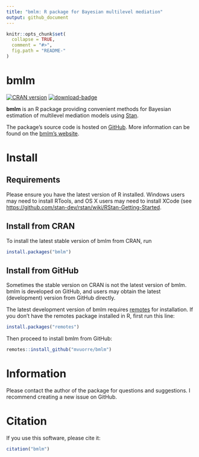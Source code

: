 ```yaml
---
title: "bmlm: R package for Bayesian multilevel mediation"
output: github_document
---
```


<!-- README.md is generated from README.Rmd. Please edit that file -->

```r
knitr::opts_chunk$set(
  collapse = TRUE,
  comment = "#>",
  fig.path = "README-"
)
```

# bmlm

[![CRAN version](https://www.r-pkg.org/badges/version/bmlm)](https://www.r-pkg.org/pkg/bmlm)
[![download-badge](https://cranlogs.r-pkg.org/badges/bmlm)](https://cran.r-project.org/package=bmlm)

**bmlm** is an R package providing convenient methods for Bayesian estimation of multilevel mediation models using [Stan](https://mc-stan.org/).

The package's source code is hosted on [GitHub](https://github.com/mvuorre/bmlm/). More information can be found on the [bmlm's website](https://mvuorre.github.io/bmlm/).

# Install

## Requirements

Please ensure you have the latest version of R installed. Windows users may need to install RTools, and OS X users may need to install XCode (see <https://github.com/stan-dev/rstan/wiki/RStan-Getting-Started>.

## Install from CRAN

To install the latest stable version of bmlm from CRAN, run 

```r
install.packages("bmlm")
```

## Install from GitHub

Sometimes the stable version on CRAN is not the latest version of bmlm. bmlm is developed on GitHub, and users may obtain the latest (development) version from GitHub directly.

The latest development version of bmlm requires [remotes](https://cran.r-project.org/package=remotes) for installation. If you don't have the remotes package installed in R, first run this line:

```r
install.packages("remotes")
```

Then proceed to install bmlm from GitHub:

```r
remotes::install_github("mvuorre/bmlm")
```

# Information

Please contact the author of the package for questions and suggestions. I recommend creating a new issue on GitHub.

# Citation

If you use this software, please cite it:

```r
citation("bmlm")
```
